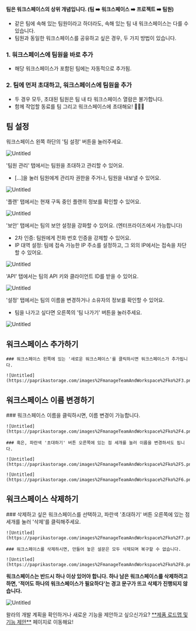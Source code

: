 
<Callout type='warning' emoji="⚠️">**팀은 워크스페이스의 상위 개념입니다. (팀 ➡️ 워크스페이스 ➡️ 프로젝트 ➡️ 팀원)**</Callout>

- 같은 팀에 속해 있는 팀원이라고 하더라도, 속해 있는 팀 내 워크스페이스는 다를 수 있습니다.
- 팀원과 동일한 워크스페이스를 공유하고 싶은 경우, 두 가지 방법이 있습니다.

### 1. 워크스페이스에 팀원을 바로 추가
 - 해당 워크스페이스가 포함된 팀에는 자동적으로 추가됨.

### 2. 팀에 먼저 초대하고, 워크스페이스에 팀원을 추가
 - 두 경우 모두, 초대된 팀원은 팀 내 타 워크스페이스 열람은 불가합니다.
 -  함께 작업할 동료를 팀 그리고 워크스페이스에 초대해요! 🙆🏻‍♀️

## 팀 설정

워크스페이스 왼쪽 하단의 '팀 설정' 버튼을 눌러주세요.

![Untitled](https://paprikastorage.com/images%2FmanageTeamAndWorkspace%2Fko%2Fnew0.png)

'팀원 관리' 탭에서는 팀원을 초대하고 관리할 수 있어요.

- […]을 눌러 팀원에게 관리자 권한을 주거나, 팀원을 내보낼 수 있어요.

![Untitled](https://paprikastorage.com/images%2FmanageTeamAndWorkspace%2Fko%2Fnew1.png)

'플랜' 탭에서는 현재 구독 중인 플랜의 정보를 확인할 수 있어요.

![Untitled](https://paprikastorage.com/images%2FmanageTeamAndWorkspace%2Fko%2Fnew2.png)

'보안' 탭에서는 팀의 보안 설정을 강화할 수 있어요. (엔터프라이즈에서 가능합니다)

- 2차 인증: 팀원에게 전화 번호 인증을 강제할 수 있어요.
- IP 대역 설정: 팀에 접속 가능한 IP 주소를 설정하고, 그 외의 IP에서는 접속을 차단할 수 있어요.

![Untitled](https://paprikastorage.com/images%2FmanageTeamAndWorkspace%2Fko%2Fnew3.png)

'API' 탭에서는 팀의 API 키와 클라이언트 ID를 받을 수 있어요.

![Untitled](https://paprikastorage.com/images%2FmanageTeamAndWorkspace%2Fko%2Fnew4.png)

'설정' 탭에서는 팀의 이름을 변경하거나 소유자의 정보를 확인할 수 있어요.

- 팀을 나가고 싶다면 오른쪽의 '팀 나가기' 버튼을 눌러주세요.

![Untitled](https://paprikastorage.com/images%2FmanageTeamAndWorkspace%2Fko%2Fnew5.png)


## 워크스페이스 추가하기

<Steps>

    ### 워크스페이스 왼쪽에 있는 '새로운 워크스페이스'를 클릭하시면 워크스페이스가 추가됩니다.

    ![Untitled](https://paprikastorage.com/images%2FmanageTeamAndWorkspace%2Fko%2F3.png)

</Steps>

## 워크스페이스 이름 변경하기

<Steps>
    ### 워크스페이스 이름을 클릭하시면, 이름 변경이 가능합니다.

    ![Untitled](https://paprikastorage.com/images%2FmanageTeamAndWorkspace%2Fko%2F4.png)

    ### 혹은, 파란색 '초대하기' 버튼 오른쪽에 있는 점 세개를 눌러 이름을 변경하셔도 됩니다.

    ![Untitled](https://paprikastorage.com/images%2FmanageTeamAndWorkspace%2Fko%2F5.png)

    ![Untitled](https://paprikastorage.com/images%2FmanageTeamAndWorkspace%2Fko%2F6.png)

</Steps>

## 워크스페이스 삭제하기

<Steps>
    ### 삭제하고 싶은 워크스페이스를 선택하고, 파란색 '초대하기' 버튼 오른쪽에 있는 점 세개를 눌러 '삭제'를 클릭해주세요.

    ![Untitled](https://paprikastorage.com/images%2FmanageTeamAndWorkspace%2Fko%2F7.png)

    ### 워크스페이스를 삭제하시면, 만들어 놓은 설문은 모두 삭제되며 복구할 수 없습니다.

    ![Untitled](https://paprikastorage.com/images%2FmanageTeamAndWorkspace%2Fko%2F8.png)

</Steps>

<Callout type='warning' emoji="⚠️">**워크스페이스는 반드시 하나 이상 있어야 합니다. 하나 남은 워크스페이스를 삭제하려고 하면, '적어도 하나의 워크스페이스가 필요하다'는 경고 문구가
    뜨고 삭제가 진행되지 않습니다.**</Callout>

![Untitled](https://paprikastorage.com/images%2FmanageTeamAndWorkspace%2Fko%2F9.png)


<Callout type='info' emoji="🔔">
    왈라의 개발 계획을 확인하거나 새로운 기능을 제안하고 싶으신가요? <a href='https://app.walla.my/signin?redirectUrl=/support/featureRequest' target="_blank" rel="noopener noreferrer"
                                            style={{textDecoration: 'underline'}}>**제품 로드맵 및 기능 제안**</a> 페이지로
    이동해요!
</Callout>